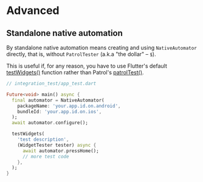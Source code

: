 # Advanced

## Standalone native automation

By standalone native automation means creating and using `NativeAutomator`
directly, that is, without `PatrolTester` (a.k.a "the dollar" – `$`).

This is useful if, for any reason, you have to use Flutter's default
[testWidgets()][test_widgets] function rather than Patrol's
[patrolTest()][patrol_test].

```dart
// integration_test/app_test.dart

Future<void> main() async {
  final automator = NativeAutomator(
    packageName: 'your.app.id.on.android',
    bundleId: 'your.app.id.on.ios',
  );
  await automator.configure();

  testWidgets(
    'test description',
    (WidgetTester tester) async {
      await automator.pressHome();
      // more test code
    },
  );
}
```

[test_widgets]: https://api.flutter.dev/flutter/flutter_test/testWidgets.html
[patrol_test]: https://pub.dev/documentation/patrol/latest/patrol/patrolTest.html
